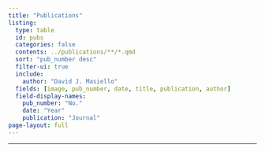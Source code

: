```yaml
---
title: "Publications"
listing:
  type: table
  id: pubs
  categories: false
  contents: ../publications/**/*.qmd
  sort: "pub_number desc"
  filter-ui: true
  include:
    author: "David J. Masiello"
  fields: [image, pub_number, date, title, publication, author]
  field-display-names:
    pub_number: "No."
    date: "Year"
    publication: "Journal"
page-layout: full
---
```


<hr>
<br>

:::{#pubs}
:::


